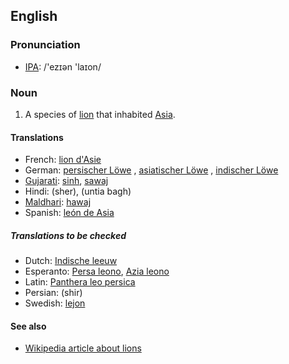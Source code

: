 ==English==

===Pronunciation===
*[[w:IPA|IPA]]: /'ezɪən 'laɪon/

===Noun===
{{en-noun|sg=[[Asian]] [[lion]]}}

#A species of [[lion]] that inhabited [[Asia]].

====Translations====
{{top}}
*French: [[lion d'Asie]] {{m}}
*German: [[persischer Löwe]] {{m}}, [[asiatischer Löwe]] {{m}}, [[indischer Löwe]] {{m}}
*[[Gujarati]]: [[sinh]], [[sawaj]] 
*Hindi: (sher), (untia bagh) <!-- (literally: camel tiger) -->
*[[Maldhari]]: [[hawaj]]
*Spanish: [[león de Asia]] {{m}}
{{bottom}}

=====Translations to be checked=====
{{checktrans}}
<!-- Should the initial letters of these be minuscule? -->
*Dutch: [[Indische leeuw]] {{m}}
*Esperanto: [[Persa leono]], [[Azia leono]]
*Latin: [[Panthera leo persica]]
*Persian: {{FAchar|[[شیر]]}} (shir)
*Swedish: [[lejon]]

====See also====
*[[w:Lion|Wikipedia article about lions]]